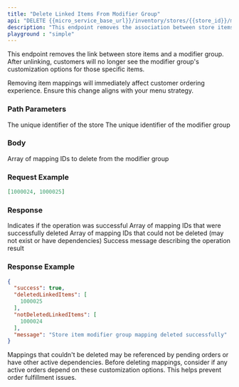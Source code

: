 ---
title: "Delete Linked Items From Modifier Group"
api: "DELETE {{micro_service_base_url}}/inventory/stores/{{store_id}}/modifier-groups/{{modifier_group_id}}/mappings"
description: "This endpoint removes the association between store items and a modifier group, preventing those items from using the modifier group's customization options."
playground : "simple"
---

This endpoint removes the link between store items and a modifier group. After unlinking, customers will no longer see the modifier group's customization options for those specific items.

<Warning>
Removing item mappings will immediately affect customer ordering experience. Ensure this change aligns with your menu strategy.
</Warning>

### Path Parameters

<ParamField path="store_id" type="string" required>
  The unique identifier of the store
</ParamField>

<ParamField path="modifier_group_id" type="string" required>
  The unique identifier of the modifier group
</ParamField>

### Body

<ParamField body="mapping_ids" type="array" required>
  Array of mapping IDs to delete from the modifier group
</ParamField>

### Request Example

```json
[1000024, 1000025]
```

### Response

<ResponseField name="success" type="boolean">
  Indicates if the operation was successful
</ResponseField>

<ResponseField name="deletedLinkedItems" type="array">
  Array of mapping IDs that were successfully deleted
</ResponseField>

<ResponseField name="notDeletedLinkedItems" type="array">
  Array of mapping IDs that could not be deleted (may not exist or have dependencies)
</ResponseField>

<ResponseField name="message" type="string">
  Success message describing the operation result
</ResponseField>

### Response Example

```json
{
  "success": true,
  "deletedLinkedItems": [
    1000025
  ],
  "notDeletedLinkedItems": [
    1000024
  ],
  "message": "Store item modifier group mapping deleted successfully"
}
```

<Info>
Mappings that couldn't be deleted may be referenced by pending orders or have other active dependencies.
</Info>

<Tip>
Before deleting mappings, consider if any active orders depend on these customization options. This helps prevent order fulfillment issues.
</Tip>
